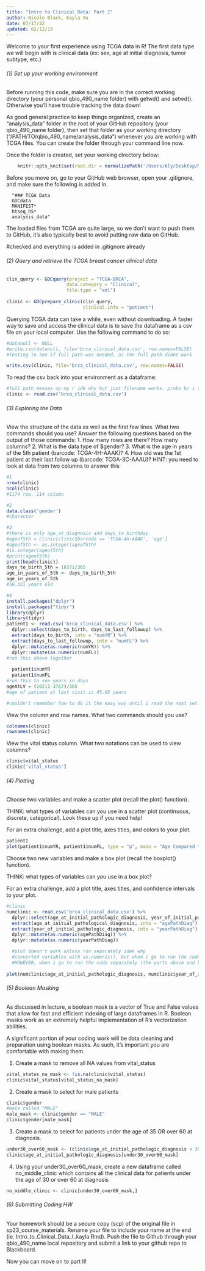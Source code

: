 ```yaml
---
title: "Intro to Clinical Data: Part I"
author: Nicole Black, Kayla Xu
date: 07/17/22
updated: 02/12/23
---
```


Welcome to your first experience using TCGA data in R! The first data type we will begin with is clinical data (ex: sex, age at initial diagnosis, tumor subtype, etc.)

###### (1) Set up your working environment

Before running this code, make sure you are in the correct working directory (your personal qbio_490_name folder) with getwd() and setwd(). Otherwise you’ll have trouble tracking the data down!

As good general practice to keep things organized, create an "analysis_data" folder in the root of your GitHub repository (your qbio_490_name folder), then set that folder as your working directory ("/PATH/TO/qbio_490_name/analysis_data") whenever you are working with TCGA files. You can create the folder through your command line now.

Once the folder is created, set your working directory below:

```r
    knitr::opts_knit$set(root.dir = normalizePath('/Users/Aly/Desktop/Main/School_Files/S2/QBIO/qbio_490_alexzhang/analysis_data'))
```

Before you move on, go to your GitHub web browser, open your .gitignore, and make sure the following is added in. 

      "### TCGA Data
      GDCdata
      MANIFEST*
      htseq_h5*
      analysis_data"

The loaded files from TCGA are quite large, so we don't want to push them to GitHub, it's also typically best to avoid putting raw data on GitHub.

#checked and everything is added in .gitignore already

###### (2) Query and retrieve the TCGA breast cancer clinical data 

```r
clin_query <- GDCquery(project = "TCGA-BRCA",
                      data.category = "Clinical",
                      file.type = "xml")
  
clinic <- GDCprepare_clinic(clin_query,
                            clinical.info = "patient")

```

Querying TCGA data can take a while, even without downloading. A faster way to save and access the clinical data is to save the dataframe as a csv file on your local computer. Use the following command to do so:

```r
#datanull <- NULL
#write.csv(datanull, file='brca_clinical_data.csv', row.names=FALSE)
#testing to see if full path was needed, as the full path didnt work

write.csv(clinic, file='brca_clinical_data.csv', row.names=FALSE)
```

To read the csv back into your environment as a dataframe:

```r
#full path messes up my r idk why but just filename works. probs bc i set working directory...?
clinic <- read.csv('brca_clinical_data.csv')
```



###### (3) Exploring the Data

View the structure of the data as well as the first few lines. What two commands should you use?
Answer the following questions based on the output of those commands: 
1. How many rows are there? How many columns?
2. What is the data type of $gender?
3. What is the age in years of the 5th patient (barcode: TCGA-4H-AAAK)?
4. How old was the 1st patient at their last follow up (barcode: TCGA-3C-AAAU)? HINT: you need to look at data from two columns to answer this

```r
#1
nrow(clinic)
ncol(clinic)
#1174 row, 114 column

#2
data.class('gender')
#character

#3
#there is only age_at_diagnosis and days_to_birthday
#ageof5th = clinic[clinic$barcode == 'TCGA-4H-AAAK', 'age']
#ageof5th <- as.integer(ageof5th)
#is.integer(ageof5th)
#print(ageof5th)
print(head(clinic))
days_to_birth_5th = 18371/365
age_in_years_of_5th <- days_to_birth_5th
age_in_years_of_5th
#50.331 years old

#4
install.packages("dplyr")
install.packages("tidyr")
library(dplyr)
library(tidyr)
patient1 <- read.csv('brca_clinical_data.csv') %>%
  dplyr::select(days_to_birth, days_to_last_followup) %>%
  extract(days_to_birth, into = "numYR") %>%
  extract(days_to_last_followup, into = "numFL") %>%
  dplyr::mutate(as.numeric(numYR)) %>%
  dplyr::mutate(as.numeric(numFL))
#run this above together
  
  patient1$numYR
  patient1$numFL
#run this to see years in days
ageAtLV = (20211-3767)/365
#age of patient at last visit is 45.05 years

#couldn't remember how to do it the easy way until i read the next set of instructions :(

```

View the column and row names. What two commands should you use?

```r
colnames(clinic)
rownames(clinic)
```

View the vital status column. What two notations can be used to view columns? 

```r

clinic$vital_status
clinic['vital_status']

```

###### (4) Plotting

Choose two variables and make a scatter plot (recall the plot() function).

THINK: what types of variables can you use in a scatter plot (continuous, discrete, categorical). Look these up if you need help!

For an extra challenge, add a plot title, axes titles, and colors to your plot.

```r
patient1
plot(patient1$numYR, patient1$numFL, type = "p", main = "Age Compared to Time Since Last Diagnosis", xlim = c(0, 30000), ylim = c(0, 10000), xlab = "Age", ylab = "Time Since Last Diagnosis")
```

Choose two new variables and make a box plot (recall the boxplot() function).

THINK: what types of variables can you use in a box plot?

For an extra challenge, add a plot title, axes titles, and confidence intervals to your plot.

```r
#clinic
numclinic <- read.csv('brca_clinical_data.csv') %>%
  dplyr::select(age_at_initial_pathologic_diagnosis, year_of_initial_pathologic_diagnosis) %>%
  extract(age_at_initial_pathological_diagnosis, into = "agePathDiag") %>%
  extract(year_of_initial_pathologic_diagnosis, into = "yearPathDiag") %>%
  dplyr::mutate(as.numeric(agePathDiag)) %>%
  dplyr::mutate(as.numeric(yearPathDiag))

  #plot doesn't work unless run separately idek why
  #converted variables with as.numeric(), but when i go to run the code chunk it doesn't work
  #HOWEVER, when i go to run the code separately (the parts above and below this comment), IT WORKS SOMEHOW, THE PLOT IS THERE(?)
  
plot(numclinic$age_at_initial_pathologic_diagnosis, numclinic$year_of_initial_pathologic_diagnosis, type = "b", main = "age at initial pathological diagnosis and year of initial pathological diagnosis", xlim = c(0, 100), ylim = c(1500, 2500), xlab = "age at initial pathological diagnosis", ylab = "year of initial pathological diagnosis")
```


###### (5) Boolean Masking

As discussed in lecture, a boolean mask is a vector of True and False values that allow for fast and efficient indexing of large dataframes in R. Boolean masks work as an extremely helpful implementation of R's vectorization abilities. 

A significant portion of your coding work will be data cleaning and preparation using boolean masks. As such, it's important you are comfortable with making them.

1) Create a mask to remove all NA values from vital_status
```r
vital_status_na_mask <- !is.na(clinic$vital_status)
clinic$vital_status[vital_status_na_mask]
```

2) Create a mask to select for male patients
```r
clinic$gender
#male called "MALE"
male_mask <- clinic$gender == "MALE"
clinic$gender[male_mask]
```

3) Create a mask to select for patients under the age of 35 OR over 60 at diagnosis. 
```r
under30_over60_mask <- (clinic$age_at_initial_pathologic_diagnosis < 35)|(clinic$age_at_initial_pathologic_diagnosis > 60)
clinic$age_at_initial_pathologic_diagnosis[under30_over60_mask]
```

4) Using your under30_over60_mask, create a new dataframe called no_middle_clinic which contains all the clinical data for patients under the age of 30 or over 60 at diagnosis

```r
no_middle_clinic <- clinic[under30_over60_mask,]
```


###### (6) Submitting Coding HW

Your homework should be a secure copy (scp) of the original file in sp23_course_materials. Rename your file to include your name at the end (ie. Intro_to_Clinical_Data_I_kayla.Rmd). Push the file to Github through your qbio_490_name local repository and submit a link to your github repo to Blackboard. 

Now you can move on to part II!
